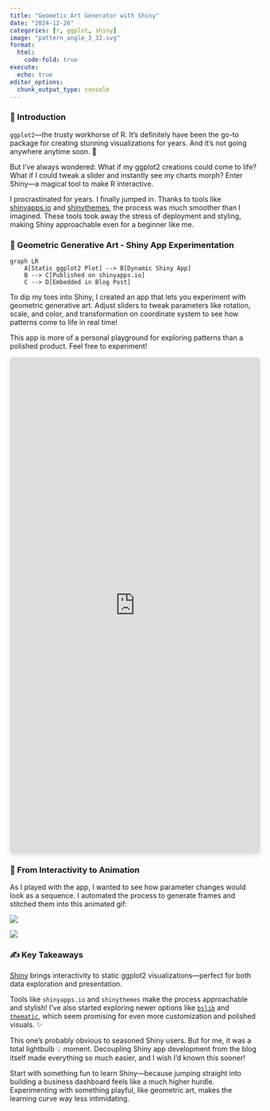 ```yaml
---
title: "Geometic Art Generator with Shiny"
date: "2024-12-26"
categories: [r, ggplot, shiny]
image: "pattern_angle_3_32.svg"
format:
  html:
    code-fold: true
execute:
  echo: true
editor_options: 
  chunk_output_type: console
---
```


### 🌟 Introduction

`ggplot2`—the trusty workhorse of R. It’s definitely have been the go-to package for creating stunning visualizations for years. And it’s not going anywhere anytime soon. 🎉

But I’ve always wondered: What if my ggplot2 creations could come to life? What if I could tweak a slider and instantly see my charts morph? Enter Shiny—a magical tool to make R interactive.

I procrastinated for years. I finally jumped in. Thanks to tools like [shinyapps.io](https://www.shinyapps.io/) and [shinythemes](https://rstudio.github.io/shinythemes/), the process was much smoother than I imagined. These tools took away the stress of deployment and styling, making Shiny approachable even for a beginner like me.

### 🎨 Geometric Generative Art - Shiny App Experimentation

```mermaid
graph LR
    A[Static ggplot2 Plot] --> B[Dynamic Shiny App]
    B --> C[Published on shinyapps.io]
    C --> D[Embedded in Blog Post]
```

To dip my toes into Shiny, I created an app that lets you experiment with geometric generative art. Adjust sliders to tweak parameters like rotation, scale, and color, and transformation on coordinate system to see how patterns come to life in real time!

::: {.callout-warning appearance="minimal"}
This app is more of a personal playground for exploring patterns than a polished product. Feel free to experiment!
:::

<iframe src="https://chichacha.shinyapps.io/geometric_generative_art/" width="100%" height="1000px" style="border: none; border-radius: 8px; box-shadow: 0 4px 8px rgba(0,0,0,0.1);">

</iframe>

### 🎥 From Interactivity to Animation

As I played with the app, I wanted to see how parameter changes would look as a sequence. I automated the process to generate frames and stitched them into this animated gif:

![](https://imgur.com/I4ZgOOO)

![](https://imgur.com/InH8xtj)

### ✍️ Key Takeaways

[Shiny](https://shiny.posit.co/) brings interactivity to static ggplot2 visualizations—perfect for both data exploration and presentation.

Tools like `shinyapps.io` and `shinythemes` make the process approachable and stylish! I’ve also started exploring newer options like [`bslib`](https://rstudio.github.io/bslib/) and [`thematic`](https://rstudio.github.io/thematic/), which seem promising for even more customization and polished visuals. ✨

This one’s probably obvious to seasoned Shiny users. But for me, it was a total lightbulb 💡 moment. Decoupling Shiny app development from the blog itself made everything so much easier, and I wish I’d known this sooner!

Start with something fun to learn Shiny—because jumping straight into building a business dashboard feels like a much higher hurdle. Experimenting with something playful, like geometric art, makes the learning curve way less intimidating.

